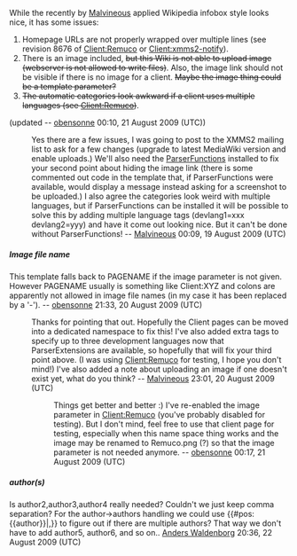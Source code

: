 While the recently by [[User:Malvineous|Malvineous]] applied Wikipedia infobox style looks nice, it has some issues:
# Homepage URLs are not properly wrapped over multiple lines (see revision 8676 of [[Client:Remuco]] or [[Client:xmms2-notify]]).
# There is an image included, <strike>but this Wiki is not able to upload image (webserver is not allowed to write files)</strike>. Also, the image link should not be visible if there is no image for a client. <strike>Maybe the image thing could be a template parameter?</strike>
# <strike>The automatic categories look awkward if a client uses multiple languages (see [[Client:Remuco]])</strike>.
(updated -- [[User:Mondai|obensonne]] 00:10, 21 August 2009 (UTC))
:Yes there are a few issues, I was going to post to the XMMS2 mailing list to ask for a few changes (upgrade to latest MediaWiki version and enable uploads.)  We'll also need the [http://meta.wikimedia.org/wiki/ParserFunctions ParserFunctions] installed to fix your second point about hiding the image link (there is some commented out code in the template that, if ParserFunctions were available, would display a message instead asking for a screenshot to be uploaded.)  I also agree the categories look weird with multiple languages, but if ParserFunctions can be installed it will be possible to solve this by adding multiple language tags (devlang1=xxx devlang2=yyy) and have it come out looking nice.  But it can't be done without ParserFunctions! -- [[User:Malvineous|Malvineous]] 00:09, 19 August 2009 (UTC)

===== Image file name =====

This template falls back to PAGENAME if the image parameter is not given. However PAGENAME usually is something like Client:XYZ and colons are apparently not allowed in image file names (in my case it has been replaced by a '-'). -- [[User:Mondai|obensonne]] 21:33, 20 August 2009 (UTC)
:Thanks for pointing that out.  Hopefully the Client pages can be moved into a dedicated namespace to fix this!  I've also added extra tags to specify up to three development languages now that ParserExtensions are available, so hopefully that will fix your third point above.  (I was using [[Client:Remuco]] for testing, I hope you don't mind!)  I've also added a note about uploading an image if one doesn't exist yet, what do you think? -- [[User:Malvineous|Malvineous]] 23:01, 20 August 2009 (UTC)
::Things get better and better :) I've re-enabled the image parameter in [[Client:Remuco]] (you've probably disabled for testing). But I don't mind, feel free to use that client page for testing, especially when this name space thing works and the image may be renamed to Remuco.png (?) so that the image parameter is not needed anymore. -- [[User:Mondai|obensonne]] 00:17, 21 August 2009 (UTC)

===== author(s) =====
Is author2,author3,author4 really needed? Couldn't we just keep comma separation? For the author->authors handling we could use <nowiki>{{#pos:{{author}}|,}}</nowiki> to figure out if there are multiple authors? That way we don't have to add author5, author6, and so on..  [[User:Anders Waldenborg|Anders Waldenborg]] 20:36, 22 August 2009 (UTC)